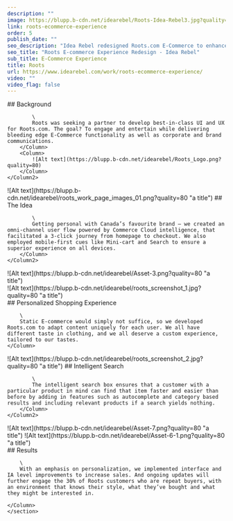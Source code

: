 ```yaml
---
description: ""
image: https://blupp.b-cdn.net/idearebel/Roots-Idea-Rebel3.jpg?quality=80
link: roots-ecommerce-experience
order: 5
publish_date: ""
seo_description: "Idea Rebel redesigned Roots.com E-Commerce to enhance user experience. Design, UX, Front End Development, Integration and Personalization."
seo_title: "Roots E-commerce Experience Redesign - Idea Rebel"
sub_title: E-Commerce Experience
title: Roots
url: https://www.idearebel.com/work/roots-ecommerce-experience/
video: ""
video_flag: false
---
```


<section class="container mx-auto max-w-6xl py-10">
    <Column2>
        <Column>
            ## Background

            \
            Roots was seeking a partner to develop best-in-class UI and UX for Roots.com. The goal? To engage and entertain while delivering bleeding edge E-Commerce functionality as well as corporate and brand communications.
        </Column>
        <Column>
            ![Alt text](https://blupp.b-cdn.net/idearebel/Roots_Logo.png?quality=80)
        </Column>
    </Column2>
</section>
<section class="container mx-auto max-w-6xl py-10">
    <Column2>
        <Column>
            ![Alt text](https://blupp.b-cdn.net/idearebel/roots_work_page_images_01.png?quality=80 "a title")
        </Column>
        <Column>
            ## The Idea

            \
            Getting personal with Canada’s favourite brand – we created an omni-channel user flow powered by Commerce Cloud intelligence, that facilitated a 3-click journey from homepage to checkout. We also employed mobile-first cues like Mini-cart and Search to ensure a superior experience on all devices.
        </Column>
    </Column2>
</section>
<section class="container mx-auto max-w-6xl p-20 bg-secondary">
    <Column>
        ![Alt text](https://blupp.b-cdn.net/idearebel/Asset-3.png?quality=80 "a title")
    </Column>
</section>

<section class="container p-20 mx-auto max-w-6xl">
    <Column>
        <div class="">
            ![Alt text](https://blupp.b-cdn.net/idearebel/roots_screenshot_1.jpg?quality=80 "a title")
        </div>
    </Column>
</section>
<section class="container mx-auto max-w-6xl p-20">
    <Column>
        ## Personalized Shopping Experience

        \
        Static E-commerce would simply not suffice, so we developed Roots.com to adapt content uniquely for each user. We all have different taste in clothing, and we all deserve a custom experience, tailored to our tastes.
    </Column>
</section>
<section class="container py-10 max-w-6xl mx-auto p-20">
    <Column2>
        <Column>
            ![Alt text](https://blupp.b-cdn.net/idearebel/roots_screenshot_2.jpg?quality=80 "a title")
        </Column>
        <Column>
            ## Intelligent Search

            \
            The intelligent search box ensures that a customer with a particular product in mind can find that item faster and easier than before by adding in features such as autocomplete and category based results and including relevant products if a search yields nothing.
        </Column>
    </Column2>
</section>

<section class="container mx-auto max-w-6xl py-10">
    <Column2>
        <Column>
            ![Alt text](https://blupp.b-cdn.net/idearebel/Asset-7.png?quality=80 "a title")
        </Column>
        <Column>
            ![Alt text](https://blupp.b-cdn.net/idearebel/Asset-6-1.png?quality=80 "a title")
        </Column>
    </Column2>
</section>
<section class="bg-secondary mt-20">
    <section class="container ml-56 max-w-6xl py-20 w-1/2">
    <Column>
        ## Results

        \
        With an emphasis on personalization, we implemented interface and IA level improvements to increase sales. And ongoing updates will further engage the 30% of Roots customers who are repeat buyers, with an environment that knows their style, what they’ve bought and what they might be interested in.

    </Column>
    </section>
</section>

<section class="container mx-auto max-w-6xl p-4 md:px-0 md:py-2">
    <Column>
        <div class="flex justify-between">
            <div>
            <PreviousProject
                link="/work/keurig/"
                title="Keurig"
            />
            </div>
            <NextProject
                link="/work/air-canada/"
                title="Air Canada"
            />
        </div>
    </Column>
</section>
